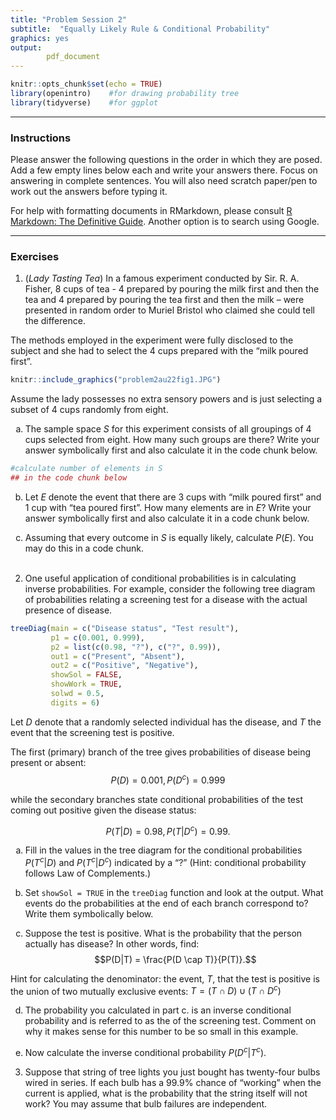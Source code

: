 ```yaml
---
title: "Problem Session 2"
subtitle:  "Equally Likely Rule & Conditional Probability"
graphics: yes
output: 
        pdf_document
---
```


```r
knitr::opts_chunk$set(echo = TRUE)
library(openintro)    #for drawing probability tree
library(tidyverse)    #for ggplot
```


* * * 
### Instructions

Please answer the following questions in the order in which they are posed. Add a few empty lines below each and write your answers there. Focus on answering in complete sentences. You will also need scratch paper/pen to work out the answers before typing it.

For help with formatting documents in RMarkdown, please consult [R Markdown: The Definitive Guide](https://bookdown.org/yihui/rmarkdown/). Another option is to search using Google. 

* * *

### Exercises 

1.  (*Lady Tasting Tea*) In a famous experiment conducted by Sir. R. A. Fisher, 8 cups of tea - 4 prepared by pouring the milk first and then the tea and 4 prepared by pouring the tea first and then the milk -- were  presented in random order to Muriel Bristol who claimed she could tell the difference. 

The methods employed in the experiment were fully disclosed to the subject and she had to select the 4 cups prepared with the "milk poured first". 


```r
knitr::include_graphics("problem2au22fig1.JPG")
```

  Assume the lady possesses no extra sensory powers and is just selecting a subset of 4 cups randomly from eight.
  
  a. The sample space $S$ for this experiment consists of all groupings of 4 cups selected from eight. How many such groups are there? Write your answer symbolically first and also calculate it in the code chunk below.
  
```r
#calculate number of elements in S
## in the code chunk below

```
  
  b. Let $E$ denote the event that there are 3 cups with "milk poured first" and 1 cup with "tea poured first". How many elements are in $E$? Write your answer symbolically first and also calculate it in a code chunk below.

 c. Assuming that every outcome in $S$ is equally likely, calculate $P(E)$. You may do this in a code chunk.
\
\

2. One useful application of conditional probabilities is in calculating inverse probabilities. For example,
consider the following tree diagram of probabilities relating a screening test for a disease with the actual presence of disease. 


```r

treeDiag(main = c("Disease status", "Test result"),
         p1 = c(0.001, 0.999),
         p2 = list(c(0.98, "?"), c("?", 0.99)),
         out1 = c("Present", "Absent"),
         out2 = c("Positive", "Negative"),
         showSol = FALSE,
         showWork = TRUE,
         solwd = 0.5,
         digits = 6)

```

Let $D$ denote that a randomly selected individual has the disease, and $T$ the event that the screening test is positive. 

The first (primary) branch of the tree gives \emph{unconditional} probabilities of disease being present or absent:
$$P(D) = 0.001, P(D^{c}) = 0.999$$ 

while the secondary branches state conditional probabilities of the test coming out positive given the disease status:

$$P(T|D) = 0.98, P(T|D^{c}) = 0.99.$$


   a. Fill in the values in the tree diagram for the conditional probabilities $P(T^{c}|D)$ and $P(T^{c}|D^{c})$ indicated by a "?"  (Hint: conditional probability follows Law of Complements.)

   b. Set `showSol = TRUE` in the `treeDiag` function and look at the output. What events do the probabilities at the end of each branch correspond to? Write them symbolically below.

   c. Suppose the test is positive. What is the probability that the person actually has disease? In other words, find: 
$$P(D|T) = \frac{P(D \cap T)}{P(T)}.$$

  Hint for calculating the denominator: the event, $T$, that the test is positive is the union of two mutually exclusive events: $T = ( T \cap D ) \cup (T \cap D^{c})$

   d. The probability you calculated in part c. is an inverse conditional probability and is referred to as the \emph{positive predictive value} of the screening test. Comment on why it makes sense for this number to be so small in this example. 

   e. Now calculate the inverse conditional probability $P(D^{c}|T^{c})$. 


3. Suppose that string of tree lights you just bought has twenty-four bulbs
wired in series. If each bulb has a 99.9% chance of “working” when the current
is applied, what is the probability that the string itself will not work? You may assume that bulb failures are independent.